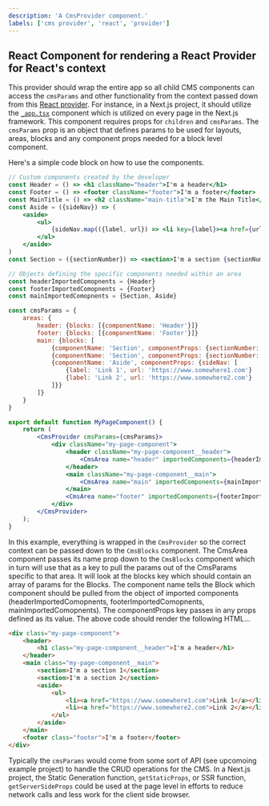 ```yaml
---
description: 'A CmsProvider component.'
labels: ['cms provider', 'react', 'provider']
---
```



## React Component for rendering a React Provider for React's context
This provider should wrap the entire app so all child CMS components can access the `cmsParams` and other functionality from the context passed down from this [React provider](https://reactjs.org/docs/context.html). For instance, in a Next.js project, it should utilize the [`_app.tsx`](https://nextjs.org/docs/advanced-features/custom-app) component which is utilized on every page in the Next.js framework. This component requires props for `children` and `cmsParams`. The `cmsParams` prop is an object that defines params to be used for layouts, areas, blocks and any component props needed for a block level component.

Here's a simple code block on how to use the components.

```jsx
// Custom components created by the developer
const Header = () => <h1 className="header">I'm a header</h1>
const Footer = () => <footer className="footer">I'm a footer</footer>
const MainTitle = () => <h2 className="main-title">I'm the Main Title</h2>
const Aside = ({sideNav}) => (
    <aside>
        <ul>
            {sideNav.map(({label, url}) => <li key={label}><a href={url}>{label}</a></li>)}
        </ul>
    </aside>
)
const Section = ({sectionNumber}) => <section>I'm a section {sectionNumber}</section>

// Objects defining the specific components needed within an area
const headerImportedComopnents = {Header}
const footerImportedComopnents = {Footer}
const mainImportedComopnents = {Section, Aside}

const cmsParams = {
    areas: {
        header: {blocks: [{componentName: 'Header'}]}
        footer: {blocks: [{componentName: 'Footer'}]}
        main: {blocks: [
            {componentName: 'Section', componentProps: {sectionNumber: 1}}
            {componentName: 'Section', componentProps: {sectionNumber: 2}}
            {componentName: 'Aside', componentProps: {sideNav: [
                {label: 'Link 1', url: 'https://www.somewhere1.com'}
                {label: 'Link 2', url: 'https://www.somewhere2.com'}
            ]}}
        ]}
    }
}

export default function MyPageComponent() {
    return (
        <CmsProvider cmsParams={cmsParams}>
            <div className="my-page-component">
                <header className="my-page-component__header">
                    <CmsArea name="header" importedComponents={headerImportedComopnents} />
                </header>
                <main className="my-page-component__main">
                    <CmsArea name="main" importedComponents={mainImportedComopnents} />
                </main>
                <CmsArea name="footer" importedComponents={footerImportedComopnents} />
            </div>
        </CmsProvider>
    );
}

```

In this example, everything is wrapped in the `CmsProvider` so the correct context can be passed down to the `CmsBlocks` component. The CmsArea component passes its name prop down to the `CmsBlocks` component which in turn will use that as a key to pull the params out of the CmsParams specific to that area. It will look at the blocks key which should contain an array of params for the Blocks. The component name tells the Block which component should be pulled from the object of imported components (headerImportedComopnents, footerImportedComopnents, mainImportedComopnents). The componentProps key passes in any props defined as its value. The above code should render the following HTML...

```html
<div class="my-page-component">
    <header>
        <h1 class="my-page-component__header">I'm a header</h1>
    </header>
    <main class="my-page-component__main">
        <section>I'm a section 1</section>
        <section>I'm a section 2</section>
        <aside>
            <ul>
                <li><a href="https://www.somewhere1.com">Link 1</a></li>
                <li><a href="https://www.somewhere2.com">Link 2</a></li>
            </ul>
        </aside>
    </main>
    <footer class="footer">I'm a footer</footer>
</div>
```

Typically the `cmsParams` would come from some sort of API (see upcomoing example project) to handle the CRUD operations for the CMS. In a Next.js project, the Static Generation function, `getStaticProps`,  or SSR function, `getServerSideProps` could be used at the page level in efforts to reduce network calls and less work for the client side browser.
